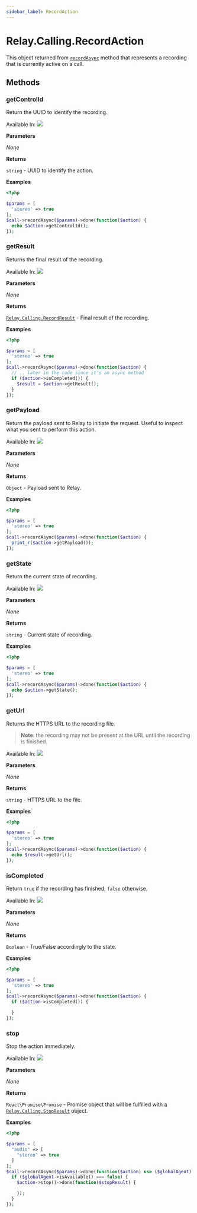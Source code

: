 ```yaml
---
sidebar_label: RecordAction
---
```


# Relay.Calling.RecordAction

This object returned from [`recordAsync`](php/reference/relay_calling/call.mdx#recordasync) method that represents a recording that is currently active on a call.

## Methods

<div class="method-definitions"></div>

### getControlId

Return the UUID to identify the recording.

Available In: <img class="method-available-tag" src="https://img.shields.io/badge/-v2.0+-brightgreen.svg" />

**Parameters**

_None_

**Returns**

`string` - UUID to identify the action.

**Examples**

```php title="Start recording in stereo mode and print the controlId."
<?php

$params = [
  'stereo' => true
];
$call->recordAsync($params)->done(function($action) {
  echo $action->getControlId();
});
```

### getResult

Returns the final result of the recording.

Available In: <img class="method-available-tag" src="https://img.shields.io/badge/-v2.0+-brightgreen.svg" />

**Parameters**

_None_

**Returns**

[`Relay.Calling.RecordResult`](php/reference/relay_calling/record_result.mdx) - Final result of the recording.

**Examples**

```php title="Start recording in stereo mode and grab the result when it's completed."
<?php

$params = [
  'stereo' => true
];
$call->recordAsync($params)->done(function($action) {
  // .. later in the code since it's an async method
  if ($action->isCompleted()) {
    $result = $action->getResult();
  }
});
```

### getPayload

Return the payload sent to Relay to initiate the request. Useful to inspect what you sent to perform this action.

Available In: <img class="method-available-tag" src="https://img.shields.io/badge/-v2.0+-brightgreen.svg" />

**Parameters**

_None_

**Returns**

`Object` - Payload sent to Relay.

**Examples**

```php title="Start recording in stereo mode and print out the payload."
<?php

$params = [
  'stereo' => true
];
$call->recordAsync($params)->done(function($action) {
  print_r($action->getPayload());
});
```

### getState

Return the current state of recording.

Available In: <img class="method-available-tag" src="https://img.shields.io/badge/-v2.0+-brightgreen.svg" />

**Parameters**

_None_

**Returns**

`string` - Current state of recording.

**Examples**

```php title="Start recording in stereo mode and print the state."
<?php

$params = [
  'stereo' => true
];
$call->recordAsync($params)->done(function($action) {
  echo $action->getState();
});
```

### getUrl

Returns the HTTPS URL to the recording file.

> **Note**: the recording may not be present at the URL until the recording is finished.

Available In: <img class="method-available-tag" src="https://img.shields.io/badge/-v2.3+-brightgreen.svg" />

**Parameters**

_None_

**Returns**

`string` - HTTPS URL to the file.

**Examples**

```php title="Start recording and print the URL."
<?php

$params = [
  'stereo' => true
];
$call->recordAsync($params)->done(function($action) {
  echo $result->getUrl();
});
```

### isCompleted

Return `true` if the recording has finished, `false` otherwise.

Available In: <img class="method-available-tag" src="https://img.shields.io/badge/-v2.0+-brightgreen.svg" />

**Parameters**

_None_

**Returns**

`Boolean` - True/False accordingly to the state.

**Examples**

```php title="Start recording in stereo mode and check if it has finished."
<?php

$params = [
  'stereo' => true
];
$call->recordAsync($params)->done(function($action) {
  if ($action->isCompleted()) {

  }
});
```

### stop

Stop the action immediately.

Available In: <img class="method-available-tag" src="https://img.shields.io/badge/-v2.0+-brightgreen.svg" />

**Parameters**

_None_

**Returns**

`React\Promise\Promise` - Promise object that will be fulfilled with a [`Relay.Calling.StopResult`](php/reference/relay_calling/stop_result.mdx) object.

**Examples**

```php title="Start recording in stereo mode and stop it an 'Agent' is not available."
<?php

$params = [
  "audio" => [
    "stereo" => true
  ]
];
$call->recordAsync($params)->done(function($action) use ($globalAgent) {
  if ($globalAgent->isAvailable() === false) {
    $action->stop()->done(function($stopResult) {

    });
  }
});
```
